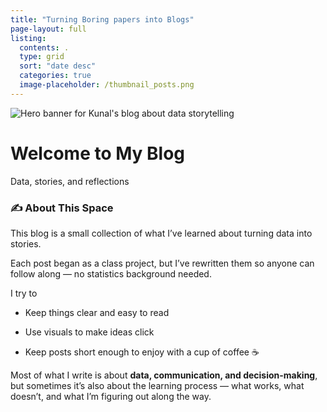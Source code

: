 ```yaml
---
title: "Turning Boring papers into Blogs"
page-layout: full
listing:
  contents: .
  type: grid
  sort: "date desc"
  categories: true
  image-placeholder: /thumbnail_posts.png
---
```


```{=html}
<div class="hero">
  <div class="hero-media">
    <img src="thumbnail_posts.png"
         alt="Hero banner for Kunal's blog about data storytelling"
         class="hero-img" />
  </div>
  <div class="hero-copy">
    <h1 class="hero-title">Welcome to My Blog</h1>
    <p class="hero-tagline">
      Data, stories, and reflections
    </p>
  </div>
</div>
```

### ✍️ About This Space

This blog is a small collection of what I’ve learned about turning data into stories.

Each post began as a class project, but I’ve rewritten them so anyone can follow along — no statistics background needed.

I try to

-   Keep things clear and easy to read

-   Use visuals to make ideas click

-   Keep posts short enough to enjoy with a cup of coffee ☕

Most of what I write is about **data, communication, and decision-making**, but sometimes it’s also about the learning process — what works, what doesn’t, and what I’m figuring out along the way.
